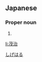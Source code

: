 ==Japanese==
{{ja-kanjitab|茂|治}}

===Proper noun===
{{ja-pos|proper|しげはる}}

# {{given name|male|lang=ja}}

[[Category:Japanese male given names|しげはる]]

[[li:茂治]]
